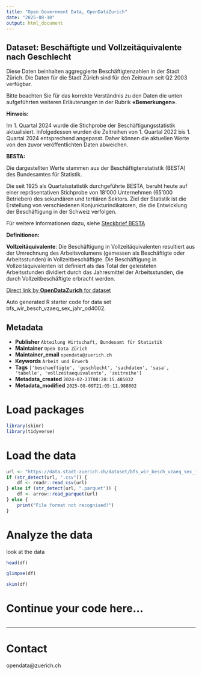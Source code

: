 ```yaml
---
title: "Open Government Data, OpenDataZurich"
date: "2025-08-10"
output: html_document
---
```


## Dataset: Beschäftigte und Vollzeitäquivalente nach Geschlecht


Diese Daten beinhalten aggreggierte Beschäftigtenzahlen in der Stadt Zürich. Die Daten für die Stadt Zürich sind für den Zeitraum seit Q2 2003 verfügbar.

Bitte beachten Sie für das korrekte Verständnis zu den Daten die unten aufgeführten weiteren Erläuterungen in der Rubrik **«Bemerkungen»**.



**Hinweis:**


Im 1. Quartal 2024 wurde die Stichprobe der Beschäftigungsstatistik aktualisiert. Infolgedessen wurden die Zeitreihen von 1. Quartal 2022 bis 1. Quartal 2024 entsprechend angepasst. Daher können die aktuellen Werte von den zuvor veröffentlichten Daten abweichen.


[]()

**BESTA:**

 Die dargestellten Werte stammen aus der Beschäftigtenstatistik (BESTA) des Bundesamtes für Statistik.

Die seit 1925 als Quartalsstatistik durchgeführte BESTA, beruht heute auf einer repräsentativen Stichprobe von 18‘000 Unternehmen (65'000 Betrieben) des sekundären und tertiären Sektors. Ziel der Statistik ist die Erstellung von verschiedenen Konjunkturindikatoren, die die Entwicklung der Beschäftigung in der Schweiz verfolgen.

Für weitere Informationen dazu, siehe [Steckbrief BESTA](https://www.bfs.admin.ch/bfs/de/home/statistiken/industrie-dienstleistungen/erhebungen/besta.assetdetail.6917.html)

 

[]()

**Definitionen:**

 
**Vollzeitäquivalente**: Die Beschäftigung in Vollzeitäquivalenten resultiert aus der Umrechnung des Arbeitsvolumens (gemessen als Beschäftigte oder Arbeitsstunden) in Vollzeitbeschäftigte. Die Beschäftigung in Vollzeitäquivalenten ist definiert als das Total der geleisteten Arbeitsstunden dividiert durch das Jahresmittel der Arbeitsstunden, die durch Vollzeitbeschäftigte erbracht werden.
 

[]()



[Direct link by **OpenDataZurich** for dataset](https://data.stadt-zuerich.ch/dataset/bfs_wir_besch_vzaeq_sex_jahr_od4002)

Auto generated R starter code for data set bfs_wir_besch_vzaeq_sex_jahr_od4002.

## Metadata

- **Publisher** `Abteilung Wirtschaft, Bundesamt für Statistik`
- **Maintainer** `Open Data Zürich`
- **Maintainer_email** `opendata@zuerich.ch`
- **Keywords** `Arbeit und Erwerb`
- **Tags** `['beschaeftigte', 'geschlecht', 'sachdaten', 'sasa', 'tabelle', 'vollzeitaequivalente', 'zeitreihe']`
- **Metadata_created** `2024-02-23T08:28:15.485032`
- **Metadata_modified** `2025-08-09T21:05:11.988802`


# Load packages

```r
library(skimr)
library(tidyverse)
```

# Load the data

```r
url <- "https://data.stadt-zuerich.ch/dataset/bfs_wir_besch_vzaeq_sex_jahr_od4002/download/WIR400OD4002.csv"
if (str_detect(url, ".csv")) {
    df <- readr::read_csv(url)
} else if (str_detect(url, ".parquet")) {
    df <- arrow::read_parquet(url)
} else {
    print("File format not recognised!")
}
```

# Analyze the data

look at the data
```r
head(df)
```

```r
glimpse(df)
```

```r
skim(df)
```

# Continue your code here...

```r

```

------------------------------------------------------------------------

# Contact

opendata@zuerich.ch
